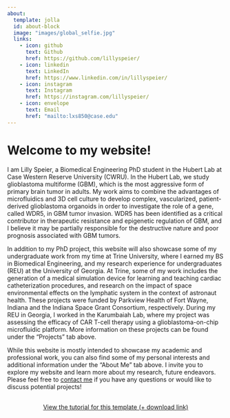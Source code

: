 ```yaml
---
about:
  template: jolla
  id: about-block
  image: "images/global_selfie.jpg"
  links:
    - icon: github
      text: Github
      href: https://github.com/lillyspeier/
    - icon: linkedin
      text: LinkedIn
      href: https://www.linkedin.com/in/lillyspeier/
    - icon: instagram
      text: Instagram
      href: https://instagram.com/lillyspeier/
    - icon: envelope
      text: Email
      href: "mailto:lxs850@case.edu"  
---
```


::: {#about-block}
:::

# Welcome to my website!

I am Lilly Speier, a Biomedical Engineering PhD student in the Hubert Lab at Case Western Reserve University (CWRU). In the Hubert Lab, we study glioblastoma multiforme (GBM), which is the most aggressive form of primary brain tumor in adults. My work aims to combine the advantages of microfluidics and 3D cell culture to develop complex, vascularized, patient-derived glioblastoma organoids in order to investigate the role of a gene, called WDR5, in GBM tumor invasion. WDR5 has been identified as a critical contributor in therapeutic resistance and epigenetic regulation of GBM, and I believe it may be partially responsible for the destructive nature and poor prognosis associated with GBM tumors.

In addition to my PhD project, this website will also showcase some of my undergraduate work from my time at Trine University, where I earned my BS in Biomedical Engineering, and my research experience for undergraduates (REU) at the University of Georgia. At Trine, some of my work includes the generation of a medical simulation device for learning and teaching cardiac catheterization procedures, and research on the impact of space environmental effects on the lymphatic system in the context of astronaut health. These projects were funded by Parkview Health of Fort Wayne, Indiana and the Indiana Space Grant Consortium, respectively. During my REU in Georgia, I worked in the Karumbaiah Lab, where my project was assessing the efficacy of CAR T-cell therapy using a glioblastoma-on-chip microfluidic platform. More information on these projects can be found under the "Projects" tab above.

While this website is mostly intended to showcase my academic and professional work, you can also find some of my personal interests and additional information under the "About Me" tab above. I invite you to explore my website and learn more about my research, future endeavors. Please feel free to [contact me](mailto:lxs850@case.edu) if you have any questions or would like to discuss potential projects!

```{=html}
<div  style="margin: 30px; text-align: center;">
<a class="btn btn-primary" href="https://www.marvinschmitt.com/blog/website-tutorial-quarto/" role="button" target="_blank" style="padding: 15px 30px;">View the tutorial for this template (+ download link)</a>
</div>
```
